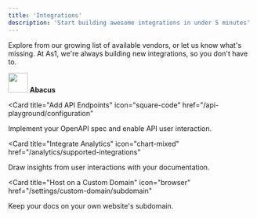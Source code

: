 ```yaml
---
title: 'Integrations'
description: 'Start building awesome integrations in under 5 minutes'
---
```


Explore from our growing list of available vendors, or let us know what's missing.
At As1, we're always building new integrations, so you don't have to.

<CardGroup cols="3">

<Card title="" icon="" href="">
  <img height=40 src="/images/abacus_icon@2x.png" />
  <strong>Abacus</strong>
</Card>

<Card
  title="Add API Endpoints"
  icon="square-code"
  href="/api-playground/configuration"
>
  Implement your OpenAPI spec and enable API user interaction.
</Card>

<Card
  title="Integrate Analytics"
  icon="chart-mixed"
  href="/analytics/supported-integrations"
>
  Draw insights from user interactions with your documentation.
</Card>

<Card
  title="Host on a Custom Domain"
  icon="browser"
  href="/settings/custom-domain/subdomain"
>
  Keep your docs on your own website's subdomain.
</Card>

</CardGroup>
